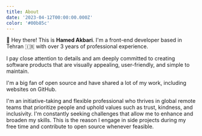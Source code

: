 ```yaml
---
title: About
date: '2023-04-12T00:00:00.000Z'
color: '#00b85c'
---
```


👋 Hey there! This is **Hamed Akbari**. I'm a front-end developer based in Tehran 🇮🇷 with over 3 years of professional experience.

I pay close attention to details and am deeply committed to creating software products that are visually appealing, user-friendly, and simple to maintain.

I'm a big fan of open source and have shared a lot of my work, including websites on GitHub.

I'm an initiative-taking and flexible professional who thrives in global remote teams that prioritize people and uphold values such as trust, kindness, and inclusivity. I'm constantly seeking challenges that allow me to enhance and broaden my skills. This is the reason I engage in side projects during my free time and contribute to open source whenever feasible.
